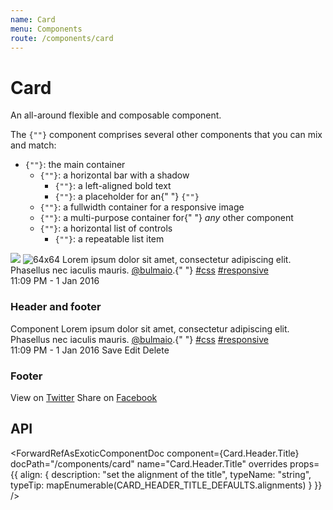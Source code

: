 ```yaml
---
name: Card
menu: Components
route: /components/card
---
```




# Card

An all-around flexible and composable component.

<Content>
  <p>
    The <code>{"<Card>"}</code> component comprises several other components
    that you can mix and match:
  </p>
  <ul>
    <li>
      <code>{"<Card>"}</code>: the main container
      <ul>
        <li>
          <code>{"<Card.Header>"}</code>: a horizontal bar with a shadow
          <ul>
            <li>
              <code>{"<Card.Header.Title>"}</code>: a left-aligned bold text
            </li>
            <li>
              <code>{"<Card.Header.Icon>"}</code>: a placeholder for an{" "}
              <code>{"<Icon>"}</code>
            </li>
          </ul>
        </li>
        <li>
          <code>{"<Card.Image>"}</code>: a fullwidth container for a responsive
          image
        </li>
        <li>
          <code>{"<Card.Content>"}</code>: a multi-purpose container for{" "}
          <em>any</em> other component
        </li>
        <li>
          <code>{"<Card.Footer>"}</code>: a horizontal list of controls
          <ul>
            <li>
              <code>{"<Card.Footer.Item>"}</code>: a repeatable list item
            </li>
          </ul>
        </li>
      </ul>
    </li>
  </ul>
</Content>

<Playground>
  <Card>
    <Card.Image>
      <Image.Container size="4by3">
        <Image src="https://bulma.io/images/placeholders/1280x960.png" />
      </Image.Container>
    </Card.Image>
    <Card.Content>
      <Media>
        <Media.Item as="figure" align="left">
          <Image.Container as="p" size={64}>
            <Image
              alt="64x64"
              src="https://bulma.io/images/placeholders/128x128.png"
            />
          </Image.Container>
        </Media.Item>
        <Media.Item>
          <Title as="p" size={4}>
            John Smith
          </Title>
          <Title as="p" subtitle size={6}>
            @johnsmith
          </Title>
        </Media.Item>
      </Media>
      <Content>
        Lorem ipsum dolor sit amet, consectetur adipiscing elit. Phasellus nec
        iaculis mauris. <a href="#@bulmaio">@bulmaio</a>.{" "}
        <a href="#css">#css</a> <a href="#responsive">#responsive</a>
        <br />
        <time dateTime="2016-1-1">11:09 PM - 1 Jan 2016</time>
      </Content>
    </Card.Content>
  </Card>
</Playground>

### Header and footer

<Playground>
  <Card>
    <Card.Header>
      <Card.Header.Title>Component</Card.Header.Title>
      <Card.Header.Icon as="a">
        <Icon>
          <FontAwesomeIcon icon={faAngleDown} />
        </Icon>
      </Card.Header.Icon>
    </Card.Header>
    <Card.Content>
      <Content>
        Lorem ipsum dolor sit amet, consectetur adipiscing elit. Phasellus nec
        iaculis mauris. <a href="#@bulmaio">@bulmaio</a>.{" "}
        <a href="#css">#css</a> <a href="#responsive">#responsive</a>
        <br />
        <time dateTime="2016-1-1">11:09 PM - 1 Jan 2016</time>
      </Content>
    </Card.Content>
    <Card.Footer>
      <Card.Footer.Item as="a" href="#">
        Save
      </Card.Footer.Item>
      <Card.Footer.Item as="a" href="#">
        Edit
      </Card.Footer.Item>
      <Card.Footer.Item as="a" href="#">
        Delete
      </Card.Footer.Item>
    </Card.Footer>
  </Card>
</Playground>

### Footer

<Playground>
  <Card>
    <Card.Content>
      <Title>
        “There are two hard things in computer science: cache invalidation,
        naming things, and off-by-one errors.”
      </Title>
      <Title subtitle>Jeff Atwood</Title>
    </Card.Content>
    <Card.Footer as="footer">
      <Card.Footer.Item as="p">
        <span>
          View on <a href="#twitter">Twitter</a>
        </span>
      </Card.Footer.Item>
      <Card.Footer.Item as="p">
        <span>
          Share on <a href="#facebook">Facebook</a>
        </span>
      </Card.Footer.Item>
    </Card.Footer>
  </Card>
</Playground>

## API

<ForwardRefAsExoticComponentDoc
  component={Card}
  docPath="/components/card"
  name="Card"
/>

<ForwardRefAsExoticComponentDoc
  component={Card.Content}
  docPath="/components/card"
  name="Card.Content"
/>

<ForwardRefAsExoticComponentDoc
  component={Card.Footer}
  docPath="/components/card"
  name="Card.Footer"
/>

<ForwardRefAsExoticComponentDoc
  component={Card.Footer.Item}
  docPath="/components/card"
  name="Card.Footer.Item"
/>

<ForwardRefAsExoticComponentDoc
  component={Card.Header}
  docPath="/components/card"
  name="Card.Header"
/>

<ForwardRefAsExoticComponentDoc
  component={Card.Header.Icon}
  docPath="/components/card"
  name="Card.Header.Icon"
/>

<ForwardRefAsExoticComponentDoc
  component={Card.Header.Title}
  docPath="/components/card"
  name="Card.Header.Title"
  overrides
  props={{
    align: {
      description: "set the alignment of the title",
      typeName: "string",
      typeTip: mapEnumerable(CARD_HEADER_TITLE_DEFAULTS.alignments)
    }
  }}
/>

<ForwardRefAsExoticComponentDoc
  component={Card.Image}
  docPath="/components/card"
  name="Card.Image"
/>
